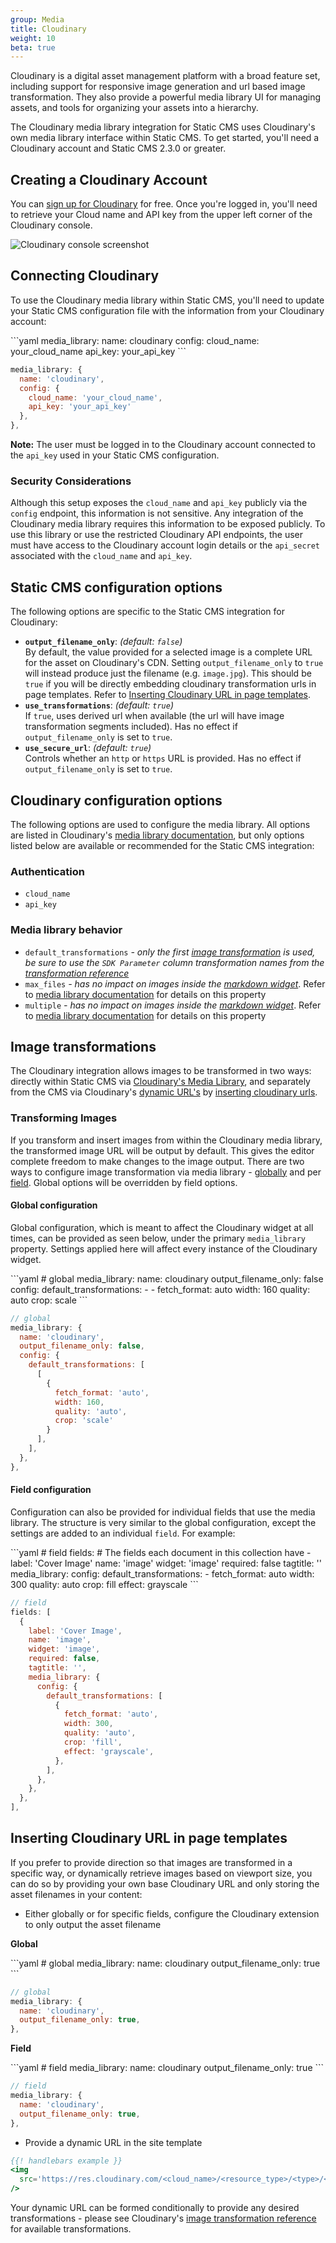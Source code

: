 ```yaml
---
group: Media
title: Cloudinary
weight: 10
beta: true
---
```


Cloudinary is a digital asset management platform with a broad feature set, including support for responsive image generation and url based image transformation. They also provide a powerful media library UI for managing assets, and tools for organizing your assets into a hierarchy.

The Cloudinary media library integration for Static CMS uses Cloudinary's own media library interface within Static CMS. To get started, you'll need a Cloudinary account and Static CMS 2.3.0 or greater.

## Creating a Cloudinary Account

You can [sign up for Cloudinary](https://cloudinary.com/users/register/free) for free. Once you're logged in, you'll need to retrieve your Cloud name and API key from the upper left corner of the Cloudinary console.

![Cloudinary console screenshot](/img/cloudinary-console-details.webp)

## Connecting Cloudinary

To use the Cloudinary media library within Static CMS, you'll need to update your Static CMS configuration file with the information from your Cloudinary account:

<CodeTabs>
```yaml
media_library:
  name: cloudinary
  config:
    cloud_name: your_cloud_name
    api_key: your_api_key
```

```js
media_library: {
  name: 'cloudinary',
  config: {
    cloud_name: 'your_cloud_name',
    api_key: 'your_api_key'
  },
},
```

</CodeTabs>

**Note:** The user must be logged in to the Cloudinary account connected to the `api_key` used in your Static CMS configuration.

### Security Considerations

Although this setup exposes the `cloud_name` and `api_key` publicly via the `config` endpoint, this information is not sensitive. Any integration of the Cloudinary media library requires this information to be exposed publicly. To use this library or use the restricted Cloudinary API endpoints, the user must have access to the Cloudinary account login details or the `api_secret` associated with the `cloud_name` and `api_key`.

## Static CMS configuration options

The following options are specific to the Static CMS integration for Cloudinary:

- **`output_filename_only`**: _(default: `false`)_\
  By default, the value provided for a selected image is a complete URL for the asset on Cloudinary's CDN. Setting `output_filename_only` to `true` will instead produce just the filename (e.g. `image.jpg`). This should be `true` if you will be directly embedding cloudinary transformation urls in page templates. Refer to [Inserting Cloudinary URL in page templates](#inserting-cloudinary-url-in-page-templates).
- **`use_transformations`**: _(default: `true`)_\
  If `true`, uses derived url when available (the url will have image transformation segments included). Has no effect if `output_filename_only` is set to `true`.
- **`use_secure_url`**: _(default: `true`)_\
  Controls whether an `http` or `https` URL is provided. Has no effect if `output_filename_only` is set to `true`.

## Cloudinary configuration options

The following options are used to configure the media library. All options are listed in Cloudinary's [media library documentation](https://cloudinary.com/documentation/media_library_widget#3_set_the_configuration_options), but only options listed below are available or recommended for the Static CMS integration:

### Authentication

- `cloud_name`
- `api_key`

### Media library behavior

- `default_transformations` _\- only the first [image transformation](#image-transformations) is used, be sure to use the `SDK Parameter` column transformation names from the_ [_transformation reference_](https://cloudinary.com/documentation/image_transformation_reference)
- `max_files` _\- has no impact on images inside the [markdown widget](/docs/widgets/#markdown)_. Refer to [media library documentation](https://cloudinary.com/documentation/media_library_widget#3_set_the_configuration_options) for details on this property
- `multiple` _\- has no impact on images inside the [markdown widget](/docs/widgets/#markdown)_. Refer to [media library documentation](https://cloudinary.com/documentation/media_library_widget#3_set_the_configuration_options) for details on this property

## Image transformations

The Cloudinary integration allows images to be transformed in two ways: directly within Static CMS via [Cloudinary's Media Library](#transforming-images-via-media-library), and separately from the CMS via Cloudinary's [dynamic URL's](https://cloudinary.com/documentation/image_transformations#delivering_media_assets_using_dynamic_urls) by [inserting cloudinary urls](#inserting-cloudinary-url-in-page-templates).

### Transforming Images

If you transform and insert images from within the Cloudinary media library, the transformed image URL will be output by default. This gives the editor complete freedom to make changes to the image output.
There are two ways to configure image transformation via media library - [globally](#global-configuration) and per [field](#field-configuration). Global options will be overridden by field options.

#### Global configuration

Global configuration, which is meant to affect the Cloudinary widget at all times, can be provided
as seen below, under the primary `media_library` property. Settings applied here will affect every
instance of the Cloudinary widget.


<CodeTabs>
```yaml
# global
media_library:
  name: cloudinary
  output_filename_only: false
  config:
    default_transformations:
      - - fetch_format: auto
          width: 160
          quality: auto
          crop: scale
```

```js
// global
media_library: {
  name: 'cloudinary',
  output_filename_only: false,
  config: {
    default_transformations: [
      [
        {
          fetch_format: 'auto',
          width: 160,
          quality: 'auto',
          crop: 'scale'
        }
      ],
    ],
  },
},
```

</CodeTabs>

#### Field configuration

Configuration can also be provided for individual fields that use the media library. The structure
is very similar to the global configuration, except the settings are added to an individual `field`.
For example:

<CodeTabs>
```yaml
# field
fields: # The fields each document in this collection have
  - label: 'Cover Image'
    name: 'image'
    widget: 'image'
    required: false
    tagtitle: ''
    media_library:
      config:
        default_transformations:
          - fetch_format: auto
            width: 300
            quality: auto
            crop: fill
            effect: grayscale
```

```js
// field
fields: [
  {
    label: 'Cover Image',
    name: 'image',
    widget: 'image',
    required: false,
    tagtitle: '',
    media_library: {
      config: {
        default_transformations: [
          {
            fetch_format: 'auto',
            width: 300,
            quality: 'auto',
            crop: 'fill',
            effect: 'grayscale',
          },
        ],
      },
    },
  },
],
```

</CodeTabs>

## Inserting Cloudinary URL in page templates

If you prefer to provide direction so that images are transformed in a specific way, or dynamically retrieve images based on viewport size, you can do so by providing your own base Cloudinary URL and only storing the asset filenames in your content:

- Either globally or for specific fields, configure the Cloudinary extension to only output the asset filename

**Global**

<CodeTabs>
```yaml
# global
media_library:
  name: cloudinary
  output_filename_only: true
```

```js
// global
media_library: {
  name: 'cloudinary',
  output_filename_only: true,
},
```

</CodeTabs>

**Field**

<CodeTabs>
```yaml
# field
media_library:
  name: cloudinary
  output_filename_only: true
```

```js
// field
media_library: {
  name: 'cloudinary',
  output_filename_only: true,
},
```

</CodeTabs>

- Provide a dynamic URL in the site template

```handlebars
{{! handlebars example }}
<img
  src='https://res.cloudinary.com/<cloud_name>/<resource_type>/<type>/<transformations>/{{image}}'
/>
```

Your dynamic URL can be formed conditionally to provide any desired transformations - please see Cloudinary's [image transformation reference](https://cloudinary.com/documentation/image_transformation_reference) for available transformations.
